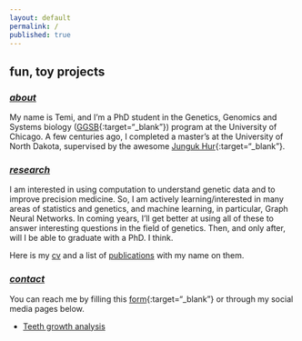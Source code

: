 ```yaml
---
layout: default
permalink: /
published: true
---
```

## fun, toy projects

<h3>
  <u><i>
    about
  </i></u>
</h3>

My name is Temi, and I'm a PhD student in the Genetics, Genomics and Systems biology ([GGSB](https://ggsb.uchicago.edu/){:target="_blank"}) program at the University of Chicago. A few centuries ago, I completed a master's at the University of North Dakota, supervised by the awesome [Junguk Hur](https://med.und.edu/labs/hur/){:target="_blank"}. 

<h3>
  <u><i>
    research
  </i></u>
</h3>

I am interested in using computation to understand genetic data and to improve precision medicine. So, I am actively learning/interested in many areas of statistics and genetics, and machine learning, in particular, Graph Neural Networks. In coming years, I'll get better at using all of these to answer interesting questions in the field of genetics. Then, and only after, will I be able to graduate with a PhD. I think. 

Here is my <a href="../docs/cv.pdf" target="_blank" rel="noopener noreferrer">cv</a> and a list of <a href="../publications" target="_blank" rel="noopener noreferrer">publications</a> with my name on them.

<h3>
  <u><i>
    contact
  </i></u>
</h3>

You can reach me by filling this [form](https://forms.gle/VopPt5H2uhPMD8oT7){:target="_blank"} or through my social media pages below. 


* [Teeth growth analysis](teeth.html)
